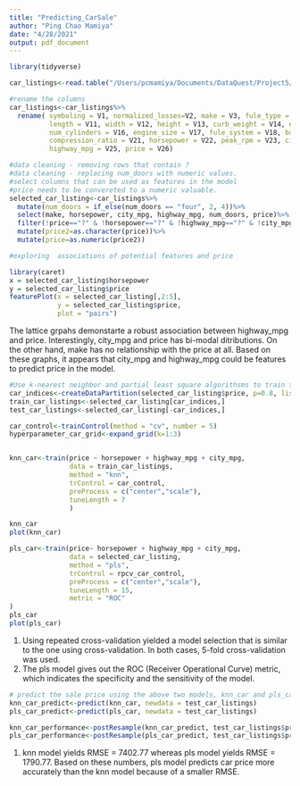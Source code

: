 ```yaml
---
title: "Predicting_CarSale"
author: "Ping Chao Mamiya"
date: "4/28/2021"
output: pdf_document
---
```


```r
library(tidyverse)
```


```r
car_listings<-read.table("/Users/pcmamiya/Documents/DataQuest/Project5/imports-85.data", header = FALSE, sep = ",")

#rename the columns
car_listings<-car_listings%>%
  rename( symboling = V1, normalized_losses=V2, make = V3, fule_type = V4, aspiration = V5, num_doors = V6, body_style = V7, drive_wheels = V8, engine_location = V9, wheel_base = V10,
          length = V11, width = V12, height = V13, curb_weight = V14, engine_type = V15,
          num_cylinders = V16, engine_size = V17, fule_system = V18, bore = V19, stroke = V20,
          compression_ratio = V21, horsepower = V22, peak_rpm = V23, city_mpg = V24,
          highway_mpg = V25, price = V26)
```



```r
#data cleaning - removing rows that contain ?
#data cleaning - replacing num_doors with numeric values.
#select columns that can be used as features in the model
#price needs to be convereted to a numeric valuable.
selected_car_listing<-car_listings%>%
  mutate(num_doors = if_else(num_doors == "four", 2, 4))%>%
  select(make, horsepower, city_mpg, highway_mpg, num_doors, price)%>%
  filter(!price=="?" & !horsepower=="?" & !highway_mpg=="?" & !city_mpg=="?")%>%
  mutate(price2=as.character(price))%>%
  mutate(price=as.numeric(price2))

```


```r
#exploring  associations of potential features and price

library(caret)
x = selected_car_listing$horsepower
y = selected_car_listing$price
featurePlot(x = selected_car_listing[,2:5], 
            y = selected_car_listing$price,
            plot = "pairs")
```


The lattice grpahs demonstarte a robust association between highway_mpg and price. Interestingly, city_mpg and price has bi-modal ditributions. On the other hand, make has no relationship with the price at all. Based on these graphs, it appears that city_mpg and highway_mpg could be features to predict price in the model.




```r
#Use k-nearest neighbor and partial least square algorithsms to train the model.
car_indices<-createDataPartition(selected_car_listing$price, p=0.8, list = FALSE)
train_car_listings<-selected_car_listing[car_indices,]
test_car_listings<-selected_car_listing[-car_indices,]

car_control<-trainControl(method = "cv", number = 5)
hyperparameter_car_grid<-expand_grid(k=1:3)


knn_car<-train(price ~ horsepower + highway_mpg + city_mpg,
               data = train_car_listings,
               method = "knn",
               trControl = car_control,
               preProcess = c("center","scale"),
               tuneLength = 7
               )

knn_car
plot(knn_car)

pls_car<-train(price~ horsepower + highway_mpg + city_mpg, 
               data = selected_car_listing,
               method = "pls",
               trControl = rpcv_car_control,
               preProcess = c("center","scale"),
               tuneLength = 15,
               metric = "ROC"
)
pls_car
plot(pls_car)
```

1. Using repeated cross-validation yielded a model selection that is similar to the one using cross-validation. In both cases, 5-fold cross-validation was used.
2. The pls model gives out the ROC (Receiver Operational Curve) metric, which indicates the specificity and the sensitivity of the model.


```r
# predict the sale price using the above two models, knn_car and pls_car
knn_car_predict<-predict(knn_car, newdata = test_car_listings)
pls_car_predict<-predict(pls_car, newdata = test_car_listings)

knn_car_performance<-postResample(knn_car_predict, test_car_listings$price)
pls_car_performance<-postResample(pls_car_predict, test_car_listings$price)
```

1. knn model yields RMSE = 7402.77 whereas pls model yields RMSE = 1790.77. Based on these numbers,
   pls model predicts car price more accurately than the knn model because of a smaller RMSE.



















